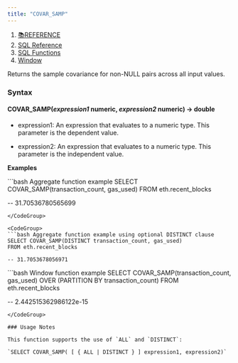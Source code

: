```yaml
---
title: "COVAR_SAMP"
---
```


1. [📚REFERENCE](/reference)
2. [SQL Reference](/reference/sql-reference)
3. [SQL Functions](/reference/sql-reference/all-functions)
4. [Window](/reference/sql-reference/all-functions/window)

Returns the sample covariance for non-NULL pairs across all input values.

### Syntax

#### COVAR\_SAMP(*expression1* numeric, *expression2* numeric) → double

* expression1: An expression that evaluates to a numeric type. This parameter is the dependent value.

* expression2: An expression that evaluates to a numeric type. This parameter is the independent value.

**Examples**

<CodeGroup>
  ```bash Aggregate function example
  SELECT COVAR_SAMP(transaction_count, gas_used)
  FROM eth.recent_blocks

  -- 31.70536780565699
  ```
</CodeGroup>

<CodeGroup>
  ```bash Aggregate function example using optional DISTINCT clause
  SELECT COVAR_SAMP(DISTINCT transaction_count, gas_used)
  FROM eth.recent_blocks

  -- 31.7053678056971
  ```
</CodeGroup>

<CodeGroup>
  ```bash Window function example
  SELECT COVAR_SAMP(transaction_count, gas_used)
    OVER (PARTITION BY transaction_count)
  FROM eth.recent_blocks

  -- 2.442515362986122e-15
  ```
</CodeGroup>

### Usage Notes

This function supports the use of `ALL` and `DISTINCT`:

`SELECT COVAR_SAMP( [ { ALL | DISTINCT } ] expression1, expression2)`
